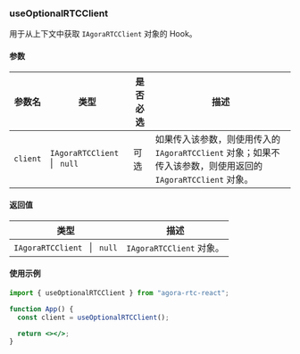 ### useOptionalRTCClient

用于从上下文中获取 `IAgoraRTCClient` 对象的 Hook。

#### 参数

| 参数名   | 类型                                      | 是否必选 | 描述                                                                                                         |
| -------- | ----------------------------------------- | -------- | ------------------------------------------------------------------------------------------------------------ |
| `client` | `IAgoraRTCClient ` &VerticalLine; ` null` | 可选     | 如果传入该参数，则使用传入的 `IAgoraRTCClient` 对象；如果不传入该参数，则使用返回的 `IAgoraRTCClient` 对象。 |

#### 返回值

| 类型                                      | 描述                     |
| ----------------------------------------- | ------------------------ |
| `IAgoraRTCClient ` &VerticalLine; ` null` | `IAgoraRTCClient` 对象。 |

#### 使用示例

```jsx
import { useOptionalRTCClient } from "agora-rtc-react";

function App() {
  const client = useOptionalRTCClient();

  return <></>;
}
```
